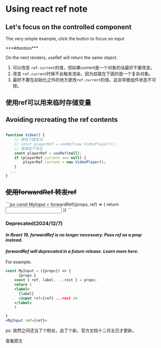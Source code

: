 

# Using react ref note

## Let's focus on the controlled component

The very simple example, click the button to focus on input

<ControlledComp />
***Attention***

On the next renders, useRef will return the same object.

1. 可以改变 `ref.current`的值，但如果current是一个对象的话最好不要改变。
2. 改变 `ref.current`时候不会触发渲染，因为挂载在下面的是一个复杂对象。
3. 最好不要在初始化之外的地方更改`ref.current`的值，这会导致组件状态不可控。

## 使用ref可以用来临时存储变量

<SaveValue />

## Avoiding recreating the ref contents

```jsx

function Video() {
    // 避免下面写法
    // const playerRef = useRef(new VideoPlayer());
    // 使用如下写法
    const playerRef = useRef(null);
    if (playerRef.current === null) {
        playerRef.current = new VideoPlayer();
    }
  ...
}
```

## ~~使用forwardRef 转发ref~~

<FRef />
```jsx
const MyInput = forwardRef((props, ref) => {
    return <input {...props} ref={ref}></input>
})
```

### Deprecated(2024/12/7)
#### ***In React 19, forwardRef is no longer necessary. Pass ref as a prop instead.***

#### ***forwardRef will deprecated in a future release. Learn more here.***

For example:
```jsx
const MyInput = ({props}) => {
      {props.}
    const { ref, label, ...rest } = props;
    return (
    <label>
      {label}
      <input ref={ref} ...rest />
    </label>
    )

}
<MyInput ref={ref}>
```


ps: 突然之间还当了个粉丝，追了个新，官方文档十二月五日才更新。

查看原文<CustomLink  href='https://react.dev/blog/2024/12/05/react-19#ref-as-a-prop' />


